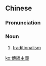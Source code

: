 {{also|传统主义}}
==Chinese==
{{zh-forms|s=传统主义|type=22}}

===Pronunciation===
{{zh-pron
|m=chuántǒng zhǔyì
|cat=n
}}

===Noun===
{{zh-noun}}

# [[traditionalism]]

[[ko:傳統主義]]